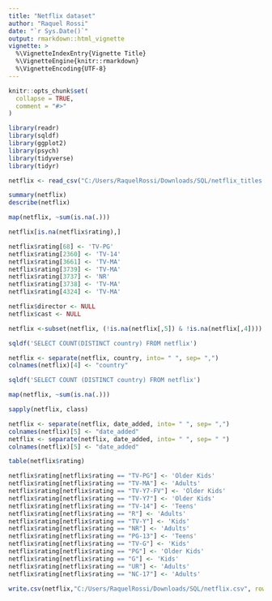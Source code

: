 ---
title: "Netflix dataset"
author: "Raquel Rossi"
date: "`r Sys.Date()`"
output: rmarkdown::html_vignette
vignette: >
  %\VignetteIndexEntry{Vignette Title}
  %\VignetteEngine{knitr::rmarkdown}
  %\VignetteEncoding{UTF-8}
---

```{r setup, include = FALSE}
knitr::opts_chunk$set(
  collapse = TRUE,
  comment = "#>"
)

library(readr)
library(sqldf)
library(ggplot2)
library(psych)
library(tidyverse)
library(tidyr)
```


```{r}
netflix <- read_csv("C:/Users/RaquelRossi/Downloads/SQL/netflix_titles.csv")
```


```{r}
summary(netflix)
describe(netflix)
```

```{r}
map(netflix, ~sum(is.na(.)))
```

```{r}
netflix[is.na(netflix$rating),]
```

```{r}
netflix$rating[68] <- 'TV-PG'
netflix$rating[2360] <- 'TV-14'
netflix$rating[3661] <- 'TV-MA'
netflix$rating[3739] <- 'TV-MA'
netflix$rating[3737] <- 'NR'
netflix$rating[3738] <- 'TV-MA'
netflix$rating[4324] <- 'TV-MA' 
```

```{r}
netflix$director <- NULL
netflix$cast <- NULL

netflix <-subset(netflix, (!is.na(netflix[,5]) & !is.na(netflix[,4])))
```

```{r}
sqldf('SELECT COUNT(DISTINCT country) FROM netflix')
```

```{r}
netflix <- separate(netflix, country, into= " ", sep= ",")
colnames(netflix)[4] <- "country"
```

```{r}
sqldf('SELECT COUNT (DISTINCT country) FROM netflix')
```

```{r}
map(netflix, ~sum(is.na(.)))
```

```{r}
sapply(netflix, class)
```

```{r}
netflix <- separate(netflix, date_added, into= " ", sep= ",")
colnames(netflix)[5] <- "date_added"
netflix <- separate(netflix, date_added, into= " ", sep= " ")
colnames(netflix)[5] <- "date_added"
```

```{r}
table(netflix$rating)

netflix$rating[netflix$rating == "TV-PG"] <- 'Older Kids'
netflix$rating[netflix$rating == "TV-MA"] <- 'Adults'
netflix$rating[netflix$rating == "TV-Y7-FV"] <- 'Older Kids'
netflix$rating[netflix$rating == "TV-Y7"] <- 'Older Kids'
netflix$rating[netflix$rating == "TV-14"] <- 'Teens'
netflix$rating[netflix$rating == "R"] <- 'Adults'
netflix$rating[netflix$rating == "TV-Y"] <- 'Kids'
netflix$rating[netflix$rating == "NR"] <- 'Adults'
netflix$rating[netflix$rating == "PG-13"] <- 'Teens'
netflix$rating[netflix$rating == "TV-G"] <- 'Kids'
netflix$rating[netflix$rating == "PG"] <- 'Older Kids'
netflix$rating[netflix$rating == "G"] <- 'Kids'
netflix$rating[netflix$rating == "UR"] <- 'Adults'
netflix$rating[netflix$rating == "NC-17"] <- 'Adults'
```

```{r}
write.csv(netflix,"C:/Users/RaquelRossi/Downloads/SQL/netflix.csv", row.names = FALSE)
```